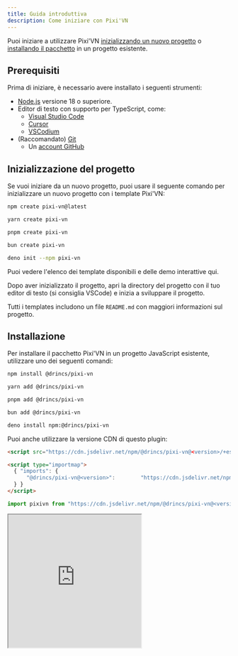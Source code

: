 ```yaml
---
title: Guida introduttiva
description: Come iniziare con Pixi'VN
---
```



Puoi iniziare a utilizzare Pixi'VN [inizializzando un nuovo progetto](#project-initialization) o [installando il pacchetto](#installation) in un progetto esistente.

## Prerequisiti

Prima di iniziare, è necessario avere installato i seguenti strumenti:

- [Node.js](https://nodejs.org/) versione 18 o superiore.
- Editor di testo con supporto per TypeScript, come:
  - [Visual Studio Code](https://code.visualstudio.com/)
  - [Cursor](https://www.cursor.com/)
  - [VSCodium](https://vscodium.com/)
- (Raccomandato) [Git](https://git-scm.com/)
  - Un [account GitHub](https://github.com/)

## Inizializzazione del progetto

Se vuoi iniziare da un nuovo progetto, puoi usare il seguente comando per inizializzare un nuovo progetto con i template Pixi'VN:

```sh tab="npm"
npm create pixi-vn@latest
```

```sh tab="yarn"
yarn create pixi-vn
```

```sh tab="pnpm"
pnpm create pixi-vn
```

```sh tab="bun"
bun create pixi-vn
```

```sh tab="deno"
deno init --npm pixi-vn
```

Puoi vedere l'elenco dei template disponibili e delle demo interattive <DynamicLink href="/start/templates">qui</DynamicLink>.

Dopo aver inizializzato il progetto, apri la directory del progetto con il tuo editor di testo (si consiglia VSCode) e inizia a sviluppare il progetto.

Tutti i templates includono un file `README.md` con maggiori informazioni sul progetto.

## Installazione

Per installare il pacchetto Pixi'VN in un progetto JavaScript esistente, utilizzare uno dei seguenti comandi:

```sh tab="npm"
npm install @drincs/pixi-vn
```

```sh tab="yarn"
yarn add @drincs/pixi-vn
```

```sh tab="pnpm"
pnpm add @drincs/pixi-vn
```

```sh tab="bun"
bun add @drincs/pixi-vn
```

```sh tab="deno"
deno install npm:@drincs/pixi-vn
```

<Accordions>

<Accordion title="CDN version" id="cdn-installation">

Puoi anche utilizzare la versione CDN di questo plugin:

```html tab="script tag" title="index.html"
<script src="https://cdn.jsdelivr.net/npm/@drincs/pixi-vn@<version>/+esm"></script>
```

```html tab="map import" title="index.html"
<script type="importmap">
  { "imports": {
      "@drincs/pixi-vn@<version>":        "https://cdn.jsdelivr.net/npm/@drincs/pixi-vn/+esm"
  } }
</script>
```

```js tab="js import" title="index.js"
import pixivn from "https://cdn.jsdelivr.net/npm/@drincs/pixi-vn@<version>/+esm";
```

<iframe src="https://codepen.io/BlackRam-oss/embed/oNrqgNd?default-tab=js%2Cresult"
  height="300"
  style={{
    width: "100%",
  }}
  title="Pixi’VN"
  loading="lazy"
  allowFullScreen={true}
/>

</Accordion>

</Accordions>

Ora devi [inizializzare Pixi’VN](#project-initialization) prima di utilizzare l'engine. Ad esempio, puoi aggiungere il seguente codice a `main.ts` o `index.ts` (a seconda della configurazione del progetto).

### Inizializzare

Prima di utilizzare l'engine Pixi'VN, è necessario inizializzare il gioco. Puoi farlo chiamando il metodo `Game.init`.

Questa funzione ha i seguenti parametri:

- `element`: L'elemento HTML a cui aggiungere il canvas.
- `options`: Equivalente alle opzioni che puoi utilizzare durante l'inizializzazione di un'[applicazione PixiJS](https://pixijs.com/8.x/guides/basics#creating-an-application). Le seguenti opzioni sono obbligatorie:
  - `width`: La larghezza del canvas.
  - `height`: L'altezza del canvas.
- `devtoolsOptions`: Equivalente alle opzioni che puoi utilizzare durante l'inizializzazione di <DynamicLink href="/start/canvas#use-pixijs-devtools-with-pixivn">PixiJS Devtools</DynamicLink>.

```ts title="src/main.tsx"
import { Game } from "@drincs/pixi-vn";

// Canvas setup with PIXI
const body = document.body
if (!body) {
    throw new Error('body element not found')
}

Game.init(body, {
    height: 1080,
    width: 1920,
    backgroundColor: "#303030",
}).then(() => {
    // ...
});

// read more here: https://pixi-vn.web.app/start/other-narrative-features.html#how-manage-the-end-of-the-game
Game.onEnd(async (props) => {
    Game.clear();
    props.navigate("/");
});

Game.onError((type, error, { notify }) => {
    notify("allert_error_occurred");
});
```

```html title="index.html"
<!doctype html>
<html lang="en">
  <head>
    <meta charset="UTF-8" />
    <meta name="viewport" content="width=device-width, initial-scale=1.0" />
    <title>Game</title>
  </head>
  <body>
    <div id="root"></div>
    <script type="module" src="/src/main.ts"></script>
  </body>
</html>
```

